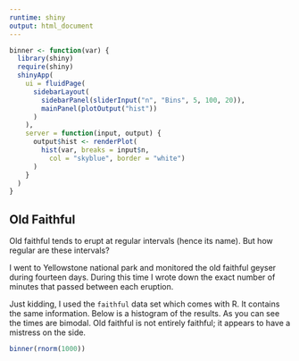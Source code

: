 ```yaml
---
runtime: shiny
output: html_document
---
```


```r
binner <- function(var) {
  library(shiny)
  require(shiny)
  shinyApp(
    ui = fluidPage(
      sidebarLayout(
        sidebarPanel(sliderInput("n", "Bins", 5, 100, 20)),
        mainPanel(plotOutput("hist"))
      )
    ), 
    server = function(input, output) {
      output$hist <- renderPlot( 
        hist(var, breaks = input$n,
          col = "skyblue", border = "white") 
      )
    }
  )
}
```

## Old Faithful

Old faithful tends to erupt at regular intervals (hence its name). But how regular are these intervals?  

I went to Yellowstone national park and monitored the old faithful geyser during fourteen days. During this time I wrote down the exact number of minutes that passed between each eruption.

Just kidding, I used the `faithful` data set which comes with R. It contains the same information. Below is a histogram of the results. As you can see the times are bimodal. Old faithful is not entirely faithful; it appears to have a mistress on the side.

```r
binner(rnorm(1000))
```
